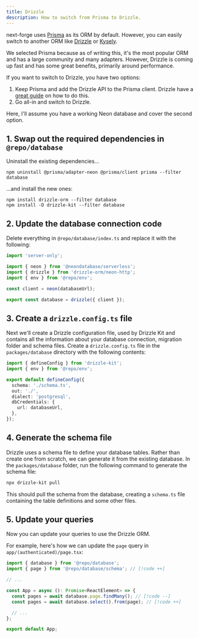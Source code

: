 ```yaml
---
title: Drizzle
description: How to switch from Prisma to Drizzle.
---
```


next-forge uses [Prisma](https://prisma.io) as its ORM by default. However, you can easily switch to another ORM like [Drizzle](https://orm.drizzle.team) or [Kysely](https://kysely.dev/).

We selected Prisma because as of writing this, it's the most popular ORM and has a large community and many adapters. However, Drizzle is coming up fast and has some great benefits, primarily around performance.

If you want to switch to Drizzle, you have two options:

1. Keep Prisma and add the Drizzle API to the Prisma client. Drizzle have a [great guide](https://orm.drizzle.team/docs/prisma) on how to do this.
2. Go all-in and switch to Drizzle.

Here, I'll assume you have a working Neon database and cover the second option.

## 1. Swap out the required dependencies in `@repo/database`

Uninstall the existing dependencies...

```package-install
npm uninstall @prisma/adapter-neon @prisma/client prisma --filter database
```

...and install the new ones:

```package-install
npm install drizzle-orm --filter database
npm install -D drizzle-kit --filter database
```

## 2. Update the database connection code

Delete everything in `@repo/database/index.ts` and replace it with the following:

```ts title="packages/database/index.ts"
import 'server-only';

import { neon } from '@neondatabase/serverless';
import { drizzle } from 'drizzle-orm/neon-http';
import { env } from '@repo/env';

const client = neon(databaseUrl);

export const database = drizzle({ client });
```

## 3. Create a `drizzle.config.ts` file

Next we'll create a Drizzle configuration file, used by Drizzle Kit and contains all the information about your database connection, migration folder and schema files. Create a `drizzle.config.ts` file in the `packages/database` directory with the following contents:

```ts title="packages/database/drizzle.config.ts"
import { defineConfig } from 'drizzle-kit';
import { env } from '@repo/env';

export default defineConfig({
  schema: './schema.ts',
  out: './',
  dialect: 'postgresql',
  dbCredentials: {
    url: databaseUrl,
  },
});
```

## 4. Generate the schema file

Drizzle uses a schema file to define your database tables. Rather than create one from scratch, we can generate it from the existing database. In the `packages/database` folder, run the following command to generate the schema file:

```bash
npx drizzle-kit pull
```

This should pull the schema from the database, creating a `schema.ts` file containing the table definitions and some other files.

## 5. Update your queries

Now you can update your queries to use the Drizzle ORM.

For example, here's how we can update the `page` query in `app/(authenticated)/page.tsx`:

```ts title="apps/app/app/(authenticated)/page.tsx"
import { database } from '@repo/database';
import { page } from '@repo/database/schema'; // [!code ++]

// ...

const App = async (): Promise<ReactElement> => {
  const pages = await database.page.findMany(); // [!code --]
  const pages = await database.select().from(page); // [!code ++]

  // ...
};

export default App;
```
